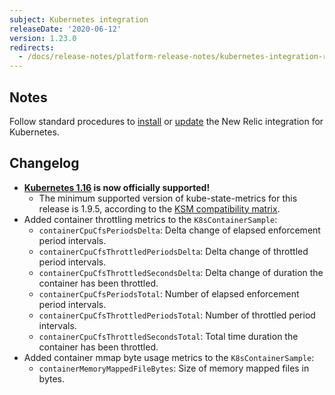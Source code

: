 ```yaml
---
subject: Kubernetes integration
releaseDate: '2020-06-12'
version: 1.23.0
redirects:
  - /docs/release-notes/platform-release-notes/kubernetes-integration-release-notes/new-relic-integration-kubernetes-1230
---
```


## Notes

Follow standard procedures to [install](/docs/integrations/host-integrations/host-integrations-list/kubernetes-monitoring-integration#install) or [update](/docs/integrations/host-integrations/host-integrations-list/kubernetes-monitoring-integration#update) the New Relic integration for Kubernetes.

## Changelog

* **[Kubernetes 1.16](https://kubernetes.io/blog/2019/09/18/kubernetes-1-16-release-announcement/) is now officially supported!**
  * The minimum supported version of kube-state-metrics for this release is 1.9.5, according to the [KSM compatibility matrix](https://github.com/kubernetes/kube-state-metrics#compatibility-matrix).
* Added container throttling metrics to the `K8sContainerSample`:
  * `containerCpuCfsPeriodsDelta`: Delta change of elapsed enforcement period intervals.
  * `containerCpuCfsThrottledPeriodsDelta`: Delta change of throttled period intervals.
  * `containerCpuCfsThrottledSecondsDelta`: Delta change of duration the container has been throttled.
  * `containerCpuCfsPeriodsTotal`: Number of elapsed enforcement period intervals.
  * `containerCpuCfsThrottledPeriodsTotal`: Number of throttled period intervals.
  * `containerCpuCfsThrottledSecondsTotal`: Total time duration the container has been throttled.
* Added container mmap byte usage metrics to the `K8sContainerSample`:
  * `containerMemoryMappedFileBytes`: Size of memory mapped files in bytes.
